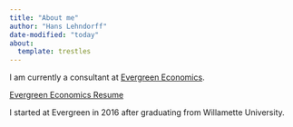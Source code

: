 ```yaml
---
title: "About me"
author: "Hans Lehndorff"
date-modified: "today"
about: 
  template: trestles
---
```


I am currently a consultant at [Evergreen Economics](evergreenecon.com).

[Evergreen Economics Resume](https://evergreenecon.com/wp-content/uploads/2021/06/Lehndorff-Resume_June2021.pdf)

I started at Evergreen in 2016 after graduating from Willamette University.
